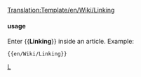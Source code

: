 <noinclude>[[Translation:Template/en/Wiki/Linking]]</noinclude>
{{en/Ambox| type  = content
<!-- | image = WarningIcon.png -->
| text  = <strong>Request</strong><br />Please do not use external image hosting services such as Imageshack or even your own webspace. Also, do not post extremely large pictures, which may break the advanced layouts used.  You can help by uploading any externally linked images you find.
}}<noinclude>

==== usage====
Enter <nowiki>{{</nowiki>'''Linking'''<nowiki>}}</nowiki> inside an article. Example:
<pre>{{en/Wiki/Linking}}</pre>

[[Category:en/Manual/Base Set/Message boxes|L]]</noinclude>
